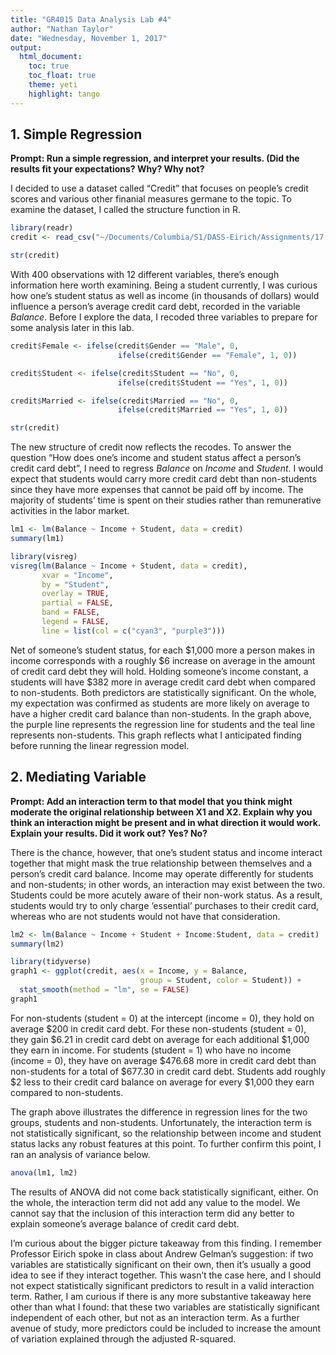 ```yaml
---
title: "GR4015 Data Analysis Lab #4"
author: "Nathan Taylor"
date: "Wednesday, November 1, 2017"
output: 
  html_document:
    toc: true
    toc_float: true
    theme: yeti
    highlight: tango
---
```


## 1. Simple Regression

**Prompt: Run a simple regression, and interpret your results. (Did the results fit your expectations? Why? Why not?**

I decided to use a dataset called "Credit" that focuses on people's credit scores and various other finanial measures germane to the topic. To examine the dataset, I called the structure function in R.

```r
library(readr)
credit <- read_csv("~/Documents/Columbia/S1/DASS-Eirich/Assignments/17.11.01_Lab4/Credit.csv")

str(credit)
```

With 400 observations with 12 different variables, there's enough information here worth examining. Being a student currently, I was curious how one's student status as well as income (in thousands of dollars) would influence a person's average credit card debt, recorded in the variable *Balance*. Before I explore the data, I recoded three variables to prepare for some analysis later in this lab.

```r
credit$Female <- ifelse(credit$Gender == "Male", 0, 
                        ifelse(credit$Gender == "Female", 1, 0))

credit$Student <- ifelse(credit$Student == "No", 0, 
                        ifelse(credit$Student == "Yes", 1, 0))

credit$Married <- ifelse(credit$Married == "No", 0, 
                        ifelse(credit$Married == "Yes", 1, 0))

str(credit)
```

The new structure of credit now reflects the recodes. To answer the question "How does one's income and student status affect a person's credit card debt", I need to regress *Balance* on *Income* and *Student*. I would expect that students would carry more credit card debt than non-students since they have more expenses that cannot be paid off by income. The majority of students' time is spent on their studies rather than remunerative activities in the labor market.

```r
lm1 <- lm(Balance ~ Income + Student, data = credit)
summary(lm1)

library(visreg)
visreg(lm(Balance ~ Income + Student, data = credit),
       xvar = "Income", 
       by = "Student", 
       overlay = TRUE, 
       partial = FALSE, 
       band = FALSE, 
       legend = FALSE,
       line = list(col = c("cyan3", "purple3")))
```

Net of someone's student status, for each \$1,000 more a person makes in income corresponds with a roughly \$6 increase on average in the amount of credit card debt they will hold. Holding someone's income constant, a students will have \$382 more in average credit card debt when compared to non-students. Both predictors are statistically significant. On the whole, my expectation was confirmed as students are more likely on average to have a higher credit card balance than non-students. In the graph above, the purple line represents the regression line for students and the teal line represents non-students. This graph reflects what I anticipated finding before running the linear regression model.

## 2. Mediating Variable

**Prompt: Add an interaction term to that model that you think might moderate the original relationship between X1 and X2. Explain why you think an interaction might be present and in what direction it would work. Explain your results. Did it work out? Yes? No?**

There is the chance, however, that one's student status and income interact together that might mask the true relationship between themselves and a person's credit card balance. Income may operate differently for students and non-students; in other words, an interaction may exist between the two. Students could be more acutely aware of their non-work status. As a result, students would try to only charge 'essential' purchases to their credit card, whereas who are not students would not have that consideration. 

```r
lm2 <- lm(Balance ~ Income + Student + Income:Student, data = credit)
summary(lm2)

library(tidyverse)
graph1 <- ggplot(credit, aes(x = Income, y = Balance, 
                             group = Student, color = Student)) + 
  stat_smooth(method = "lm", se = FALSE)
graph1
```

For non-students (student = 0) at the intercept (income = 0), they hold on average \$200  in credit card debt. For these non-students (student = 0), they gain \$6.21 in credit card debt on average for each additional \$1,000 they earn in income. For students (student = 1) who have no income (income = 0), they have on average \$476.68 more in credit card debt than non-students for a total of \$677.30 in credit card debt. Students add roughly \$2 less to their credit card balance on average for every \$1,000 they earn compared to non-students.

The graph above illustrates the difference in regression lines for the two groups, students and non-students. Unfortunately, the interaction term is not statistically significant, so the relationship between income and student status lacks any robust features at this point. To further confirm this point, I ran an analysis of variance below.

```r
anova(lm1, lm2)
```

The results of ANOVA did not come back statistically significant, either. On the whole, the interaction term did not add any value to the model. We cannot say that the inclusion of this interaction term did any better to explain someone's average balance of credit card debt.

I'm curious about the bigger picture takeaway from this finding. I remember Professor Eirich spoke in class about Andrew Gelman's suggestion: if two variables are statistically significant on their own, then it's usually a good idea to see if they interact together. This wasn't the case here, and I should not expect statistically significant predictors to result in a valid interaction term. Rather, I am curious if there is any more substantive takeaway here other than what I found: that these two variables are statistically significant independent of each other, but not as an interaction term. As a further avenue of study, more predictors could be included to increase the amount of variation explained through the adjusted R-squared.